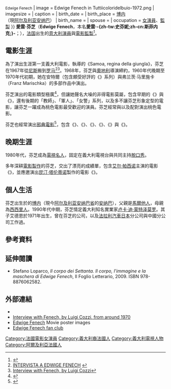 {{noteTA
|T=zh-hans:艾德薇姬·芬妮齐;zh-tw:愛雲·芬芝;zh-hant:艾德薇姬·芬妮齊;zh-hk:愛雲·芬芝;
|G1=Show
|G2=Movie
|1=zh-hans:艾德薇姬;zh-tw:愛雲;zh-hant:艾德薇姬;zh-hk:愛雲;
|2=zh-hans:芬妮齐;zh-tw:芬芝;zh-hant:芬妮齊;zh-hk:芬芝;
|3=zh-hans:芭芭拉·布薛特;zh-hant:芭芭拉·寶釵;
|4=zh-hans:弗兰茨;zh-hant:法蘭茲;
}}

{{Infobox person
| name = 愛雲·芬芝{{-}}<small>Edwige Fenech</small>
| image = Edwige Fenech in Tuttiicoloridelbuio-1972.png 
| imagesize =  
| caption =
| birth_date = {{birth date and age|df=yes|1948|12|24}}
| birth_place = {{tsl|en|French Algeria|法屬阿爾及利亞}}[[安纳巴|博内]]<br>（現[[阿尔及利亚|阿尔及利亚]][[安纳巴|安纳巴]]）
| birth_name = 
| spouse = 
| occupation = [[演員|女演員]]、[[電影監製|監製]]
}}
'''愛雲·芬芝'''（'''Edwige Fenech'''，本名'''愛雲·-{zh-tw:史芬妮;zh-cn:斯菲内克;}-'''；{{bd|1948年|12月24日}}），[[法国|法国]]出生的[[意大利|意大利]][[演員|演員]]與[[電影監製|電影監製]]<ref>{{cite web|url=http://www.rottentomatoes.com/celebrity/edwige_fenech/|title=Edwige Fenech|publisher=[[Rotten_Tomatoes|Rotten Tomatoes]]|accessdate=2013-07-18|archive-date=2018-12-25|archive-url=https://web.archive.org/web/20181225025005/https://www.rottentomatoes.com/celebrity/edwige_fenech/|dead-url=no}}</ref>。

== 電影生涯 ==
為了演出生涯第一支義大利電影，{{tsl|en|Guido Malatesta|圭多·马拉泰斯塔}}執導的《Samoa, regina della giungla》，芬芝在1967年從[[尼斯|尼斯]]搬到[[罗马|罗马]]<ref>[http://www.nocturno.it/intervista/intervista-ad-edwige-fenech?AspxAutoDetectCookieSupport=1 INTERVISTA A EDWIGE FENECH] {{webarchive|url=https://web.archive.org/web/20141026094359/http://www.nocturno.it/intervista/intervista-ad-edwige-fenech?AspxAutoDetectCookieSupport=1 |date=2014-10-26 }}</ref><ref>[http://lovelockandload.com/mainsite/Cinema-X-Talks-to-Edwige-Fenech {{Wayback|url=http://lovelockandload.com/mainsite/Cinema-X-Talks-to-Edwige-Fenech |date=20150520013508 }} Interview with Fenech, by [[Luigi_Cozzi|Luigi Cozzi]]]</ref>。1968年，芬芝與[[奧地利|奧地利]]導演{{tsl|en|Franz Antel|弗兰茨·安特尔}}締約，1960年代晚期至1970年代初期，她在安特爾（包含頗受好評的《{{tsl|en|The Sweet Sins of Sexy Susan}}》系列）與弗兰茨·马里施卡（Franz Marischka）的多部作品中演出。

芬芝演出的電影類型極廣<ref>{{cite web|url=http://www.cultsirens.com/fenech/fenech.htm|title=Edwige Fenech|publisher=cultsirens.com|accessdate=2013-07-18|archive-date=2013-07-09|archive-url=https://web.archive.org/web/20130709095109/http://www.cultsirens.com/fenech/fenech.htm|dead-url=no}}</ref>，但讓她聲名大噪的非得{{tsl|en|Commedia sexy all'italiana|桃色喜劇}}電影莫屬，包含早期的《{{tsl|en|Ubalda, All Naked and Warm|不良美娇妻}}》與《{{tsl|en|Giovannona Long-Thigh|吉奥瓦娜的长腿}}》，還有後期的「教師」、「軍人」、「女警」系列，以及多不讓芬芝形象定型的電影，讓芬芝一躍成為桃色電影最受歡迎的演員。芬芝經常與{{tsl|en|Carlo Giuffrè|卡洛·裘佛利}}以及{{tsl|en|Renzo Montagnani|伦佐·蒙塔尼亚尼}}配對演出桃色電影。

芬芝也經常演出[[邪典電影|邪典電影]]<ref>{{cite web|url=http://www.rarecultcinema.com/2011/10/23/edwige-fenech-the-giallo-queen/ |title=Edwige Fenech, the giallo queen |publisher=rarecultcinema.com |accessdate=2011-10-23 |deadurl=yes |archiveurl=https://web.archive.org/web/20120325212225/http://www.rarecultcinema.com/2011/10/23/edwige-fenech-the-giallo-queen/ |archivedate=2012-03-25 }}</ref>，包含《{{tsl|en|Five Dolls for an August Moon|辣手娇娃}}》、《{{tsl|en|The Strange Vice of Mrs. Wardh|瓦德太太的怪癖}}》、《{{tsl|en|Your Vice Is a Locked Room and Only I Have the Key|黑貓之眼}}》、《{{tsl|en|All the Colors of the Dark|梦魇之瞳}}》、《{{tsl|en|The Case of the Bloody Iris|血腥的艾里斯}}》與《{{tsl|en|Nude per l'assassino|嗜血杀手}}》。

== 晚期生涯 ==
1980年代，芬芝成為[[名流|電視名人]]，固定在義大利電視台與{{tsl|en|Barbara Bouchet|芭芭拉·寶釵}}共同主持[[脫口秀|脫口秀]]。

多年深耕[[電影製作|電影製作]]的芬芝，交出了漂亮的成績單，包含[[艾尔·帕西诺|艾尔·帕西诺]]主演的電影《{{tsl|en|The Merchant of Venice (2004 film)|威尼斯商人 (電影)|威尼斯商人}}》，並應邀演出[[昆汀·塔伦蒂诺|昆汀·塔伦蒂诺]]製作的電影《{{tsl|en|Hostel: Part II|恐怖旅舍第二站}}》。

== 個人生活 ==
芬芝出生於{{tsl|en|French Algeria|法屬阿爾及利亞}}{{tsl|en|Constantine (departement)|君士坦丁 (省)|君士坦丁省}}的[[安纳巴|博内]]（現今[[阿尔及利亚|阿尔及利亚]][[安纳巴省|安纳巴省]]的[[安纳巴|安纳巴]]），父親是[[马耳他|馬爾他人]]，母親為[[西西里岛|西西里人]]。1990年代中期，芬芝情定義大利知名實業家[[卢卡·克劳德洛·迪·蒙特泽莫罗|卢卡·迪·蒙特泽莫罗]]。其子艾德恩於1971年出生，曾在芬芝的公司，以及[[法拉利汽車|法拉利汽車]][[日本|日本]]分公司與中國分公司工作過。

== 參考資料 ==
{{reflist|2}}

== 延伸閱讀 ==
* Stefano Loparco, ''Il corpo dei Settanta. Il corpo, l'immagine e la maschera di Edwige Fenech'', Il Foglio Letterario, 2009. ISBN 978-8876062582.

== 外部連結 ==
* {{IMDb name|0271763|Edwige Fenech}}
* [http://lovelockandload.com/mainsite/Cinema-X-Talks-to-Edwige-Fenech Interview with Fenech, by [[Luigi_Cozzi|Luigi Cozzi]], from around 1970] {{Wayback|url=http://lovelockandload.com/mainsite/Cinema-X-Talks-to-Edwige-Fenech |date=20150520013508 }}
* [http://www.gialloshots.com/PhotoGallery/EdwigeFenechPosters Edwige Fenech] {{Wayback|url=http://www.gialloshots.com/PhotoGallery/EdwigeFenechPosters |date=20151002030835 }} Movie poster images
* [http://edwigefenech.beepworld.it/ Edwige Fenech fan club] {{Wayback|url=http://edwigefenech.beepworld.it/ |date=20150808233432 }}

{{DEFAULTSORT:Fenech, Edwige}}

[[Category:法國電影女演員|Category:法國電影女演員]]
[[Category:義大利裔法國人|Category:義大利裔法國人]]
[[Category:義大利電視人物|Category:義大利電視人物]]
[[Category:阿爾及利亞法國人|Category:阿爾及利亞法國人]]